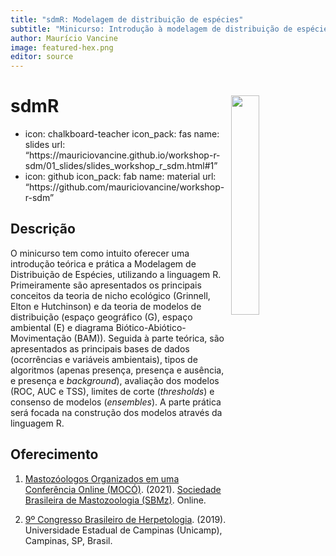 ```yaml
---
title: "sdmR: Modelagem de distribuição de espécies"
subtitle: "Minicurso: Introdução à modelagem de distribuição de espécies"
author: Maurício Vancine
image: featured-hex.png
editor: source
---
```


# **sdmR** <img src="featured-hex.png" align="right" width="30%" min-width="120px"/>

- icon: chalkboard-teacher
  icon_pack: fas
  name: slides
  url: "https://mauriciovancine.github.io/workshop-r-sdm/01_slides/slides_workshop_r_sdm.html#1"
- icon: github
  icon_pack: fab
  name: material
  url: "https://github.com/mauriciovancine/workshop-r-sdm"
  
## Descrição

O minicurso tem como intuito oferecer uma introdução teórica e prática a Modelagem de Distribuição de Espécies, utilizando a linguagem R. Primeiramente são apresentados os principais conceitos da teoria de nicho ecológico (Grinnell, Elton e Hutchinson) e da teoria de modelos de distribuição (espaço geográfico (G), espaço ambiental (E) e diagrama Biótico-Abiótico-Movimentação (BAM)). Seguida à parte teórica, são apresentados as principais bases de dados (ocorrências e variáveis ambientais), tipos de algoritmos (apenas presença, presença e ausência, e presença e *background*), avaliação dos modelos (ROC, AUC e TSS), limites de corte (*thresholds*) e consenso de modelos (*ensembles*). A parte prática será focada na construção dos modelos através da linguagem R.

## Oferecimento

1.  [Mastozóologos Organizados em uma Conferência Online (MOCÓ)](). (2021). [Sociedade Brasileira de Mastozoologia (SBMz)](https://sbmz.org/). Online.

2.  [9º Congresso Brasileiro de Herpetologia](https://9cbh.galoa.com.br/). (2019). Universidade Estadual de Campinas (Unicamp), Campinas, SP, Brasil.
